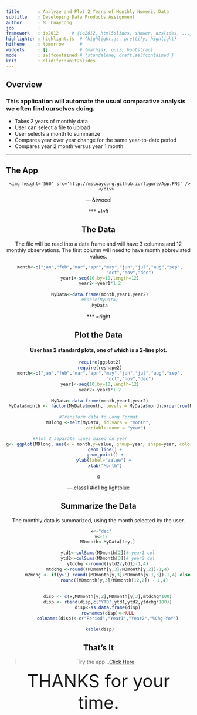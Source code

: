 ```yaml
---
title       : Analyze and Plot 2 Years of Monthly Numeric Data
subtitle    : Developing Data Products Assignment
author      : M. Cuaycong
job         : 
framework   : io2012     # {io2012, html5slides, shower, dzslides, ...}
highlighter : highlight.js  # {highlight.js, prettify, highlight}
hitheme     : tomorrow      # 
widgets     : []            # {mathjax, quiz, bootstrap}
mode        : selfcontained # {standalone, draft,selfcontained }
knit        : slidify::knit2slides
--- 
```


## Overview

### This application will automate the usual comparative analysis we often find ourselves doing.

* Takes 2 years of monthly data
* User can select a file to upload
* User selects a month to summarize
* Compares year over year change for the same year-to-date period
* Compares year 2 month versus year 1 month 


---

##  The App

<div style='text-align: center;'>
     <img height='560' src='http://mscuaycong.github.io/figure/App.PNG' />
          </div>


--- &twocol

*** =left

## The Data

The file will be read into a data frame and will have 3 columns and 12 monthly observations.  The first column will need to have month abbreviated values.


```r
 month<-c("jan","feb","mar","apr","may","jun","jul","aug","sep",
                        "oct","nov","dec")
 year1<-seq(10,by=10,length=12)
 year2<-year1*1.2
               
 MyData<-data.frame(month,year1,year2)
 #kable(MyData)
 MyData
```

*** =right

## Plot the Data
#### User has 2 standard plots, one of which is a 2-line plot.


```r
 require(ggplot2)
 require(reshape2)
 month<-c("jan","feb","mar","apr","may","jun","jul","aug","sep",
                        "oct","nov","dec")
 year1<-seq(10,by=10,length=12)
 year2<-year1*1.2
               
 MyData<-data.frame(month,year1,year2)
 MyData$month <- factor(MyData$month, levels = MyData$month[order(row(MyData)[,1])])
 
#Transform data to Long Format
MDlong <-melt(MyData, id.vars = "month",
              variable.name = "year") 

#Plot 2 separate lines based on year              
g<- ggplot(MDlong, aes(x = month,y=value, group=year, shape=year, color=year)) + 
     geom_line() +
     geom_point() +
     ylab(label="Value") + 
     xlab("Month")

g
```


---.class1 #id1 bg:lightblue

## Summarize the Data

The monthly data is summarized, using the month selected by the user.

```r
  x<-"dec"
  y<-12
       MDmonth<-MyData[1:y,]
       
       ytd1<-colSums(MDmonth[2])# year1 col
       ytd2<-colSums(MDmonth[3])# year2 col
       ytdchg <-round((ytd2/ytd1)-1,4)
       mtdchg <-round((MDmonth[y,3]/MDmonth[y,2])-1,4)
       m2mchg <- if(y>1) round((MDmonth[y,3]/MDmonth[y-1,3])-1,4) else
            round((MDmonth[y,3]/MDmonth[12,2]) - 1,4)
       
       
       disp <- c(x,MDmonth[y,2],MDmonth[y,3],mtdchg*100)
       disp <- rbind(disp,c("YTD",ytd1,ytd2,ytdchg*100))
       disp<-as.data.frame(disp)
       rownames(disp)<-NULL
       colnames(disp)<-c("Period","Year1","Year2","%Chg-YoY")
       
 kable(disp)
```


## That's It

> Try the app...[Click Here](https://mscuaycong.shinyapps.io/DDPAssign/)



<div style='text-align: center;'>

<font size="10">THANKS for your time.</font>

  </div>



